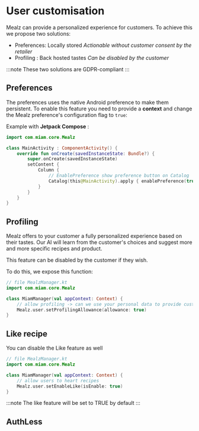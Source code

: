 
# User customisation

Mealz can provide a personalized experience for customers.
To achieve this we propose two solutions:

- Preferences: Locally stored _Actionable without customer consent by the retailer_
- Profiling : Back hosted tastes _Can be disabled by the customer_

:::note
These two solutions are GDPR-compliant
:::

## Preferences

The preferences uses the native Android preference to make them persistent. 
To enable this feature you need to provide a **context** and change the Mealz preference's configuration flag to `true`:

Example with **Jetpack Compose** :

```kotlin
import com.miam.core.Mealz

class MainActivity : ComponentActivity() {
    override fun onCreate(savedInstanceState: Bundle?) {
        super.onCreate(savedInstanceState)
        setContent {
            Column {
                // EnablePreference show preference button on Catalog
                Catalog(this@MainActivity).apply { enablePreference(true) }.Content()
            }
        }
    }
}
 ```

## Profiling

Mealz offers to your customer a fully personalized experience based on their tastes.
Our AI will learn from the customer's choices and suggest more and more specific recipes and
product.

This feature can be disabled by the customer if they wish.

To do this, we expose this function:

```kotlin 
// file MealzManager.kt
import com.miam.core.Mealz

class MiamManager(val appContext: Context) {    
    // allow profiling -> can we use your personal data to provide custom recipes?
    Mealz.user.setProfilingAllowance(allowance: true)
}
```

## Like recipe

You can disable the Like feature as well

```kotlin 
// file MealzManager.kt
import com.miam.core.Mealz

class MiamManager(val appContext: Context) {    
    // allow users to heart recipes
    Mealz.user.setEnableLike(isEnable: true)
}
```

:::note
The like feature will be set to TRUE by default
:::

## AuthLess

<SharedAuthLess platform="android"/>
